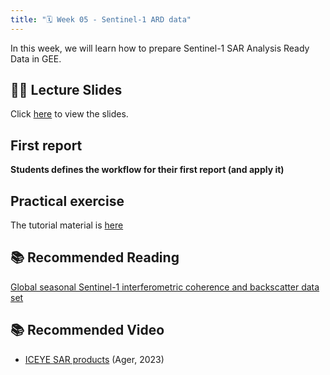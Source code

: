 ```yaml
---
title: "🗓️ Week 05 - Sentinel-1 ARD data"
---
```


In this  week, we will  learn how to prepare  Sentinel-1 SAR Analysis Ready Data in GEE.


## 👨‍🏫 Lecture Slides 

Click [here](slides.qmd) to view the slides.

## First report 

**Students defines the workflow for their first report (and apply it)**

## Practical exercise

The tutorial  material is [here](lab.qmd)


## 📚 Recommended Reading

[Global seasonal Sentinel-1 interferometric coherence and backscatter data set](https://www.nature.com/articles/s41597-022-01189-6)


## 📚 Recommended Video

- [ICEYE SAR products](https://www.iceye.com/vos-talk3-video-page) (Ager, 2023)

